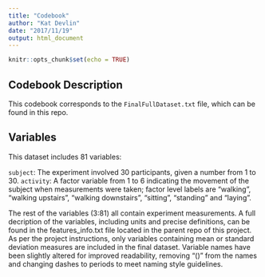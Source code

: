 ```yaml
---
title: "Codebook"
author: "Kat Devlin"
date: "2017/11/19"
output: html_document
---
```


```r
knitr::opts_chunk$set(echo = TRUE)
```

## Codebook Description

This codebook corresponds to the `FinalFullDataset.txt` file, which can be found in this repo.

## Variables

This dataset includes 81 variables:

`subject`: The experiment involved 30 participants, given a number from 1 to 30.
`activity`: A factor variable from 1 to 6 indicating the movement of the subject when measurements were taken; factor level labels are "walking", "walking upstairs", "walking downstairs", "sitting", "standing" and "laying".

The rest of the variables (3:81) all contain experiment measurements. A full decription of the variables, including units and precise definitions, can be found in the features_info.txt file located in the parent repo of this project. As per the project instructions, only variables containing mean or standard deviation measures are included in the final dataset. Variable names have been slightly altered for improved readability, removing "()" from the names and changing dashes to periods to meet naming style guidelines.
